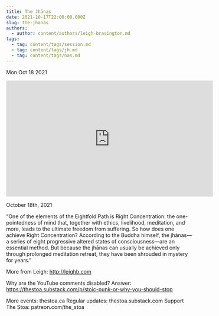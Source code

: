 ```yaml
---
title: The Jhānas
date: 2021-10-17T22:00:00.000Z
slug: the-jhanas
authors:
  - author: content/authors/leigh-brasington.md
tags:
  - tag: content/tags/session.md
  - tag: content/tags/jh.md
  - tag: content/tags/nas.md
---
```






Mon Oct 18 2021

<iframe width="560" height="315" src="https://www.youtube.com/embed/-vVxFJkKg08" title="The Jhānas w/ Leigh Brasington" frameborder="0" allow="accelerometer; autoplay; clipboard-write; encrypted-media; gyroscope; picture-in-picture" allowfullscreen ></iframe>

October 18th, 2021

“One of the elements of the Eightfold Path is Right Concentration: the one-pointedness of mind that, together with ethics, livelihood, meditation, and more, leads to the ultimate freedom from suffering. So how does one achieve Right Concentration? According to the Buddha himself, the jhānas—a series of eight progressive altered states of consciousness—are an essential method. But because the jhānas can usually be achieved only through prolonged meditation retreat, they have been shrouded in mystery for years.”

More from Leigh: http://leighb.com

Why are the YouTube comments disabled? Answer: https://thestoa.substack.com/p/stoic-punk-or-why-you-should-stop

More events: thestoa.ca 
Regular updates: thestoa.substack.com 
Support The Stoa: patreon.com/the_stoa


